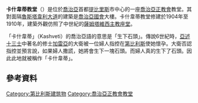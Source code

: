 {{expand|time=2015-12-21T13:38:34+00:00}}
{{unreferenced|time=2015-12-21T13:38:34+00:00}}
'''卡什韋蒂教堂'''（{{lang-ka|ქაშვეთის წმინდა გიორგის სახელობის ტაძარი}}）是位於[[喬治亞|喬治亞]]首都[[提比里斯|提比里斯]]市中心的一座[[喬治亞正教會|喬治亞正教會]]教堂。其對面隔[[魯斯塔韋利大道|魯斯塔韋利大道]]的建築是[[喬治亞國會|喬治亞國會]]大樓。卡什韋蒂教堂修建於1904年至1910年，建築外觀仿照了中世紀的[[薩姆塔維西主教座堂|薩姆塔維西主教座堂]]。

「卡什韋蒂」（Kashveti）的喬治亞語的意思是「生下石頭」。傳說6世紀時，[[亞述十三士|亞述十三士]]中著名的修士[[加雷亞|加雷亞]]的大衛被一位婦人指控在[[第比利斯|第比利斯]]使她懷孕。大衛否認指控並預言說，如果婦人撒謊，她將會生下一塊石頭。而婦人真的生下了石頭。因此此地就被稱作「卡什韋蒂」。

==參考資料==
{{reflist}}

[[Category:第比利斯建筑物|Category:第比利斯建筑物]]
[[Category:喬治亞正教會教堂|Category:喬治亞正教會教堂]]